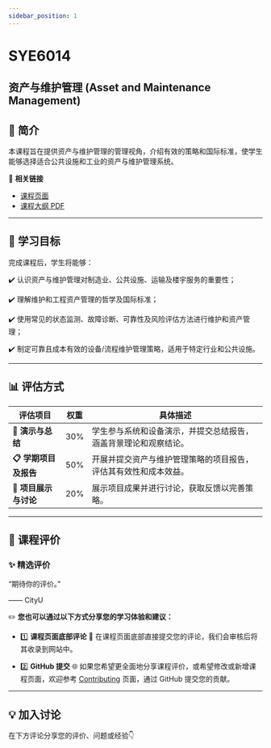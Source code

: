 ```yaml
---
sidebar_position: 1
---
```


# SYE6014
## 资产与维护管理 (Asset and Maintenance Management)

## **📘 简介**
本课程旨在提供资产与维护管理的管理视角，介绍有效的策略和国际标准，使学生能够选择适合公共设施和工业的资产与维护管理系统。

🔗 **相关链接**
- [课程页面](https://www.cityu.edu.hk/catalogue/pg/202425/course/SYE6014.htm)
- [课程大纲 PDF](https://www.cityu.edu.hk/catalogue/pg/202425/course/SYE6014.pdf)

---

## **🎯 学习目标**

完成课程后，学生将能够：

✔️ 认识资产与维护管理对制造业、公共设施、运输及楼宇服务的重要性；

✔️ 理解维护和工程资产管理的哲学及国际标准；

✔️ 使用常见的状态监测、故障诊断、可靠性及风险评估方法进行维护和资产管理；

✔️ 制定可靠且成本有效的设备/流程维护管理策略，适用于特定行业和公共设施。

---

## **📊 评估方式**

| **评估项目**                     | **权重** | **具体描述**                                                                                       |
|--------------------------------|---------|---------------------------------------------------------------------------------------------------|
| **📂 演示与总结**               | 30%      | 学生参与系统和设备演示，并提交总结报告，涵盖背景理论和观察结论。                                            |
| **📋 学期项目及报告**            | 50%      | 开展并提交资产与维护管理策略的项目报告，评估其有效性和成本效益。                                              |
| **📝 项目展示与讨论**            | 20%      | 展示项目成果并进行讨论，获取反馈以完善策略。                                                          |

---

## **💬 课程评价**

### ✨ **精选评价**
<div className={commentStyles.commentBox}>
    <p className={commentStyles.commentText}>
        “期待你的评价。”
    </p>
    <p className={commentStyles.commentAuthor}>—— CityU</p>
</div>

✏️ **您也可以通过以下方式分享您的学习体验和建议：**

- 1️⃣ **课程页面底部评论**
💬 在课程页面底部直接提交您的评论，我们会审核后将其收录到网站中。

- 2️⃣ **GitHub 提交**
🌐 如果您希望更全面地分享课程评价，或希望修改或新增课程页面，欢迎参考 [Contributing](https://penjc.github.io/cityU-navigator/contributing) 页面，通过 GitHub 提交您的贡献。

---

## **💡 加入讨论**

在下方评论分享您的评价、问题或经验👇
<Utterances />